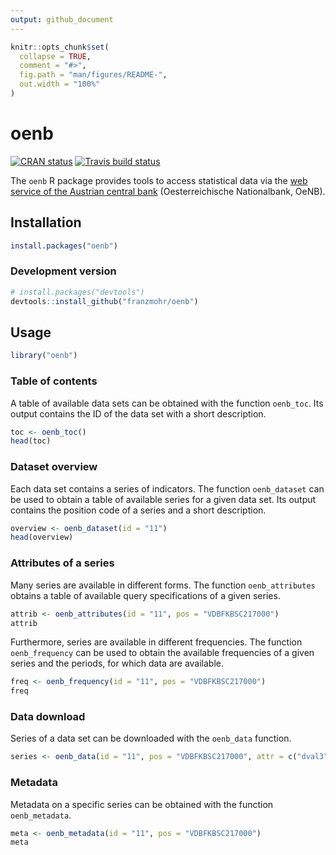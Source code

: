 ```yaml
---
output: github_document
---
```


```r
knitr::opts_chunk$set(
  collapse = TRUE,
  comment = "#>",
  fig.path = "man/figures/README-",
  out.width = "100%"
)
```

# oenb

[![CRAN status](https://www.r-pkg.org/badges/version/oenb)](https://cran.r-project.org/package=oenb)
[![Travis build status](https://travis-ci.org/franzmohr/oenb.svg?branch=master)](https://travis-ci.org/franzmohr/oenb)

The `oenb` R package provides tools to access statistical data via the [web service of the Austrian central bank](https://www.oenb.at/en/Statistics/User-Defined-Tables/webservice.html) (Oesterreichische Nationalbank, OeNB).

## Installation

```r
install.packages("oenb") 
```

### Development version

```r
# install.packages("devtools")
devtools::install_github("franzmohr/oenb")
```

## Usage

```r
library("oenb")
```

### Table of contents

A table of available data sets can be obtained with the function `oenb_toc`. Its output contains the ID of the data set with a short description.

```r
toc <- oenb_toc()
head(toc)
```

### Dataset overview

Each data set contains a series of indicators. The function `oenb_dataset` can be used to obtain a table of available series for a given data set. Its output contains the position code of a series and a short description.

```r
overview <- oenb_dataset(id = "11")
head(overview)
```

### Attributes of a series

Many series are available in different forms. The function `oenb_attributes` obtains a table of available query specifications of a given series.

```r
attrib <- oenb_attributes(id = "11", pos = "VDBFKBSC217000")
attrib
```

Furthermore, series are available in different frequencies. The function `oenb_frequency` can be used to obtain the available frequencies of a given series and the periods, for which data are available.

```r
freq <- oenb_frequency(id = "11", pos = "VDBFKBSC217000")
freq
```

### Data download

Series of a data set can be downloaded with the `oenb_data` function.

```r
series <- oenb_data(id = "11", pos = "VDBFKBSC217000", attr = c("dval3" = "AT"))
```

### Metadata

Metadata on a specific series can be obtained with the function `oenb_metadata`.

```r
meta <- oenb_metadata(id = "11", pos = "VDBFKBSC217000")
meta
```

